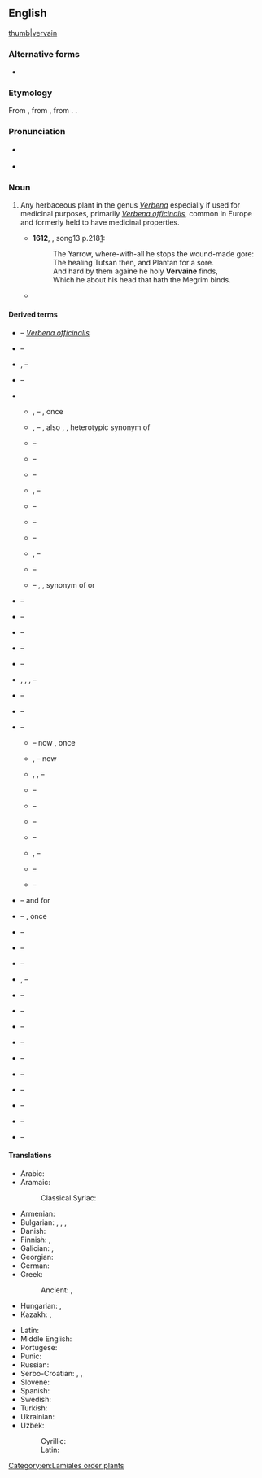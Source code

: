 ==English==
[[image:Verbena officinalis (Verbenaceae) (Vervain) - (flowering), Ortenaukreis (Landkreis), BRD.jpg|thumb|[[vervain]]]]

===Alternative forms===
* {{alter|en|vervaine|vervein||obsolete}}

===Etymology===
From {{inh|en|enm|verveyne}}, from {{der|en|fro|verveine}}, from {{der|en|la|verbēna}}. {{doublet|en|verbena}}.

===Pronunciation===
* {{a|RP}} {{IPA|en|/ˈvɜːveɪn/}}
* {{a|GA}} {{IPA|en|/ˈvɚveɪn/}}

===Noun===
{{en-noun|~}}

# Any herbaceous plant in the genus ''[[Verbena]]'' especially if used for medicinal purposes, primarily ''[[Verbena officinalis]]'', common in Europe and formerly held to have medicinal properties.
#: {{hyper|en|verbena}}
#* '''1612''', {{w|Michael Drayton}}, {{w|Poly-Olbion}} song{{nbsp}}13 p.{{nbsp}}218[http://poly-olbion.exeter.ac.uk/the-text/full-text/song-13/#page218]:
#*: The Yarrow, where-with-all he stops the wound-made gore:
#*: The healing Tutsan then, and Plantan for a sore.
#*: And hard by them againe he holy '''Vervaine''' finds,
#*: Which he about his head that hath the Megrim binds.
#* {{quote-book|1=en|year=1936|author=Rollo Ahmed|title=The Black Art|publisher=Long|location=London|page=147|passage=The candlesticks were surrounded by wreaths of '''vervain'''[.]}}

====Derived terms====
{{top2}}
* {{vern|common vervain}} – ''[[Verbena officinalis]]''
* {{vern|blue vervain}} –  {{taxlink|Verbena hastata|species}}
* {{vern|white vervain}}, {{vern|nettle-leaved vervain}} – {{taxlink|Verbena urticifolia|species}}
* {{vern|hoary vervain}} – {{taxlink|Verbena stricta|species}}
* {{vern|bastard vervain}}
** {{vern|orubian bastard vervain}}, {{vern|orubian vervain}} – {{taxlink|Stachytarpheta orubica|species}}, once  {{taxlink|Verbena orubica|species}}
** {{vern|awned bastard vervain}}, {{vern|aristate bastard vervain}} – {{taxlink|Stachytarpheta aristata|species}}, also {{taxlink|Verbena aristata|species}}, {{taxlink|Zappania aristata|species}}, heterotypic synonym of {{taxlink|Stachytarpheta orubica|species}}<!-- http://plantillustrations.org/species.php?id_species=971202 -->
** {{vern|changeable-flowered  bastard vervain}} – {{taxlink|Stachytarpheta mutabilis|species}}
** {{vern|germander-leaved bastard vervain}} – {{taxlink|Stachytarpheta prismatica|species}}
** {{vern|scaly bastard  bastard vervain}} – {{taxlink|Stachytarpheta squamosa|species}}
** {{vern|Cayenne bastard vervain}}, {{vern|Cayenne vervain}} – {{taxlink|Stachytarpheta cayennensis|species}}
** {{vern|strigose bastard vervain}} – {{taxlink|Stachytarpheta strigosa|species}}
** {{vern|bordered bastard vervain}} – {{taxlink|Stachytarpheta marginata|species}}
** {{vern|forked bastard vervain}} – {{taxlink|Stachytarpheta dichotoma|species}}
** {{vern|Jamaica bastard vervain}}, {{vern|Jamaica vervain}} – {{taxlink|Stachytarpheta jamaicensis|species}}
** {{vern|Indian bastard vervain}} – {{taxlink|Stachytarpheta indica|species}}
** {{vern|narrow-leaved bastard vervain}} –  {{taxlink|Stachytarpheta angustifolia|species}}, {{taxlink|Verbena angustifolia|species}}, synonym of  {{taxlink|Stachytarpheta indica|species}}<!-- or others http://www.plantillustrations.org/species.php?id_species=971028&mobile=0&uhd=0 --> or {{taxlink|Verbena simplex|species}}
* {{vern|narrowleaf vervain}} – {{taxlink|Verbena simplex|species}}
* {{vern|Amador County vervain}} – {{taxlink|Verbena × clemensiorum|species}}
* {{vern|gray vervain}} – {{taxlink|Verbena canescens|species}}
* {{vern|Red Hills vervain}} – {{taxlink|Verbena californica|species}}
* {{vern|Brazilian vervain}} – {{taxlink|Verbena brasiliensis|species}}
* {{vern|bracted vervain}}, {{vern|bigbract verbena}}, {{vern|prostrate vervain}}, {{vern|carpet vervain}} – {{taxlink|Verbena bracteata|species}}
* {{vern|Fort Huachuca vervain}} – {{taxlink|Verbena gracilis|species}}
* {{vern|Ehrenberg's vervain}} – {{taxlink|Verbena ehrenbergiana|species}}
{{mid2}}
* {{vern|mock vervain}} – {{taxlink|Glandularia|genus}}
** {{vern|germander-leaved vervain}} – now {{taxlink|Glandularia peruviana|species}}, once {{taxlink|Verbena chamaedrifolia|species}}
** {{vern|Dakota mock vervain}}, {{vern|Prairie vervain}} – now {{taxlink|Glandularia bipinnatifida|species}}
** {{vern|beaked mock vervain}}, {{vern|pale mock vervain}}, {{vern|Chihuahuan mock vervain}} – {{taxlink|Glandularia quandrangulata|species}}
** {{vern|southwestern mock vervain}}  – {{taxlink|Glandularia gooddingii|species}}
** {{vern|Latin American mock Vervain}} – {{taxlink|Glandularia tenera|species}}
** {{vern|coastal mock Vervain}} – {{taxlink|Glandularia maritima|species}}
** {{vern|Tampa mock vervain}} –  {{taxlink|Glandularia tampensis|species}}
** {{vern|rose mock vervain}}, {{vern|rose vervain}} –  {{taxlink|Glandularia canadensis|species}}
** {{vern|pink mock vervain}}  –  {{taxlink|Glandularia pumila|species}}
** {{vern|Davis Mountain mock vervain}} – {{taxlink|Glandularia wrightii|species}}
* {{vern|purpletop vervain}} – {{taxlink|Verbena bonariensis|species}} and for {{taxlink|Verbena incompta|species}}
* {{vern|jointed vervain}} – {{taxlink|Phyla nodiflora|species}}, once {{taxlink|Verbena nodiflora|species}}<!--Teppichverbene-->
* {{vern|Carolina vervain}} – {{taxlink|Verbena carolina|species}}
* {{vern|supine vervain}} – {{taxlink|Verbena supina|species}}
* {{vern|riverbank vervain}} – {{taxlink|Verbena riparia|species}}
* {{vern|tuberous vervain}}, {{vern|stiff vervain}} – {{taxlink|Verbena rigida|species}}
* {{vern|fanleaf vervain}} –  {{taxlink|Verbena plicata|species}}
* {{vern|Chihuahuan vervain}} – {{taxlink|Verbena pinetorum|species}}
* {{vern|pinleaf vervain}} – {{taxlink|Verbena perennis|species}}
* {{vern|hillside vervain}} – {{taxlink|Verbena neomexicana|species}}
* {{vern|Uruguayan vervain}} – {{taxlink|Verbena montevidensis|species}}
* {{vern|mint vervain}} – {{taxlink|Verbena menthifolia|species}}
* {{vern|seashore vervain}} – {{taxlink|Verbena litoralis|species}}
* {{vern|Verbena lasiostachys}} – {{taxlink|western vervain|species}}
* {{vern|Texas vervain}} – {{taxlink|Verbena halei|species}}
* {{vern|South American mock vervain}}  – {{taxlink|Glandularia pulchella|species}}
{{bottom}}

====Translations====
{{trans-top|''Verbena'' or specifically ''Verbena officinalis''}}
* Arabic: {{t|ar|رِعْي الْحَمَام‎|m}}
* Aramaic:
*: Classical Syriac: {{t|syc|ܪܥܝܐ ܕܝܘܢܐ|tr=reʿyā də-yawnē}}
* Armenian: {{t+|hy|աղավնիճ}}
* Bulgarian: {{t|bg|вербе́на|f}}, {{t|bg|върби́на|f}}, {{t|bg|върби́нка|f}}, {{t|bg|върби́ка|f}}
* Danish: {{t-needed|da}}
* Finnish: {{t|fi|rohtorautayrtti}}, {{t|fi|rohtoverbena}}
* Galician: {{t|gl|orxaván|m}}, {{t|gl|verxebán|m}}
* Georgian: {{t-needed|ka}}
* German: {{t+|de|Eisenkraut|n}}
* Greek:
*: Ancient: {{t|grc|περιστέριον|n}}, {{t|grc|ἱεροβοτάνη|f}}
* Hungarian: {{t+|hu|vasfű}}, {{t+|hu|verbéna}}
* Kazakh: {{t|kk|нарқайсар}}, {{t|kk|дәрілік нарқайсар}}
{{trans-mid}}
* Latin: {{t|la|verbēnāca|f}}
* Middle English: {{t|enm|verveyne}}
* Portugese: {{t+|pt|verbena|f}}
* Punic: {{t|xpu|𐤇𐤑𐤓 𐤂𐤆𐤋|m|ts=ḥaṣīr gōzāl}}
* Russian: {{t+|ru|вербе́на|f}}
* Serbo-Croatian: {{t+|sh|spòrīš|m}}, {{t+|sh|hajdučka trava|f}}, {{t+|sh|verbéna|f}}
* Slovene: {{t|sl|verbẹ̑na|f}}
* Spanish: {{t+|es|verbena|f}}
* Swedish: {{t-needed|sv}}
* Turkish: {{t+|tr|mine çiçeği}}
* Ukrainian: {{t|uk|вербе́на|f}}
* Uzbek:
*: Cyrillic: {{t|uz|тизимгул}}
*: Latin: {{t+|uz|tizimgul}}
{{trans-bottom}}

[[Category:en:Lamiales order plants]]
